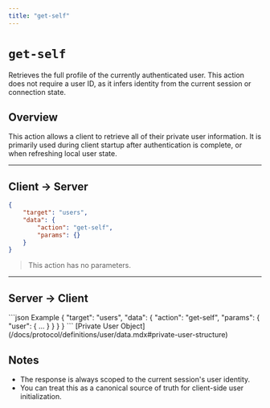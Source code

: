 ```yaml
---
title: "get-self"
---
```



<Authenticated />

# `get-self`

Retrieves the full profile of the currently authenticated user. This action does not require a user ID, as it infers identity from the current session or connection state.

## Overview

This action allows a client to retrieve all of their private user information. It is primarily used during client startup after authentication is complete, or when refreshing local user state.

---

## Client → Server

```json Example
{
    "target": "users",
    "data": {
        "action": "get-self",
        "params": {}
    }
}
```

> This action has no parameters.

---

## Server → Client

<SchemaExample path="/comms/users/get-self-response.json">
```json Example
{
    "target": "users",
    "data": {
        "action": "get-self",
        "params": {
            "user": {  ...  }
        }
    }
}
```
</SchemaExample>

<ParamsList>
    <Param name="user" type="object" required>
        [Private User Object](/docs/protocol/definitions/user/data.mdx#private-user-structure)
    </Param>
</ParamsList>


## Notes

- The response is always scoped to the current session's user identity.
- You can treat this as a canonical source of truth for client-side user initialization.
